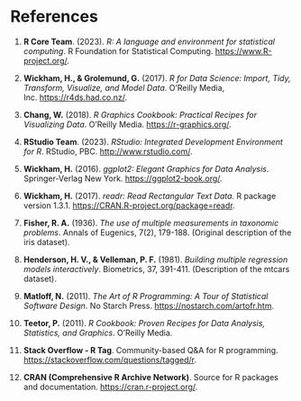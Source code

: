 
# References {#sec-references}

1. **R Core Team**. (2023). *R: A language and environment for statistical computing*. R Foundation for Statistical Computing. [https://www.R-project.org/](https://www.R-project.org/).

2. **Wickham, H., & Grolemund, G.** (2017). *R for Data Science: Import, Tidy, Transform, Visualize, and Model Data*. O'Reilly Media, Inc. [https://r4ds.had.co.nz/](https://r4ds.had.co.nz/).

3. **Chang, W.** (2018). *R Graphics Cookbook: Practical Recipes for Visualizing Data*. O'Reilly Media. [https://r-graphics.org/](https://r-graphics.org/).

4. **RStudio Team**. (2023). *RStudio: Integrated Development Environment for R*. RStudio, PBC. [http://www.rstudio.com/](http://www.rstudio.com/).

5. **Wickham, H.** (2016). *ggplot2: Elegant Graphics for Data Analysis*. Springer-Verlag New York. [https://ggplot2-book.org/](https://ggplot2-book.org/).

6. **Wickham, H.** (2017). *readr: Read Rectangular Text Data*. R package version 1.3.1. [https://CRAN.R-project.org/package=readr](https://CRAN.R-project.org/package=readr).

7. **Fisher, R. A.** (1936). *The use of multiple measurements in taxonomic problems*. Annals of Eugenics, 7(2), 179-188. (Original description of the iris dataset).

8. **Henderson, H. V., & Velleman, P. F.** (1981). *Building multiple regression models interactively*. Biometrics, 37, 391-411. (Description of the mtcars dataset).

9. **Matloff, N.** (2011). *The Art of R Programming: A Tour of Statistical Software Design*. No Starch Press. [https://nostarch.com/artofr.htm](https://nostarch.com/artofr.htm).

10. **Teetor, P.** (2011). *R Cookbook: Proven Recipes for Data Analysis, Statistics, and Graphics*. O'Reilly Media.

11. **Stack Overflow - R Tag**. Community-based Q&A for R programming. [https://stackoverflow.com/questions/tagged/r](https://stackoverflow.com/questions/tagged/r).

12. **CRAN (Comprehensive R Archive Network)**. Source for R packages and documentation. [https://cran.r-project.org/](https://cran.r-project.org/).
